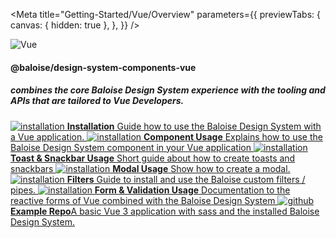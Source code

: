 
<Meta
  title="Getting-Started/Vue/Overview"
  parameters={{
    previewTabs: {
      canvas: { hidden: true },
    },
  }}
/>

<bal-doc-app id="#vue">
  <div className="columns py-4">
    <div className="column is-one-quarter is-flex is-justify-content-center">
      <img style={{ width: '128px' }} src={VueLogo} alt="Vue" />
    </div>
    <div className="column is-flex is-justify-content-center is-flex-direction-column">
      <h4 className="title is-size-4 mb-6">@baloise/design-system-components-vue</h4>
      <h5 className="subtitle is-size-5">
        combines the core Baloise Design System experience with the tooling and APIs that are tailored to Vue
        Developers.
      </h5>
    </div>
  </div>
</bal-doc-app>

<div className="link-list">
  <a className="link-item" href="?path=/docs/getting-started-vue-installation--page">
    <img src={IconInfo} alt="installation" />
    <span>
      <strong>Installation</strong>
      Guide how to use the Baloise Design System with a Vue application.
    </span>
  </a>
  <a className="link-item" href="?path=/docs/getting-started-vue-usage-of-components--page">
    <img src={VueLogo} alt="installation" />
    <span>
      <strong>Component Usage</strong>
      Explains how to use the Baloise Design System component in your Vue application
    </span>
  </a>
  <a className="link-item" href="?path=/docs/getting-started-vue-usage-of-toast-snackbar--page">
    <img src={VueLogo} alt="installation" />
    <span>
      <strong>Toast & Snackbar Usage</strong>
      Short guide about how to create toasts and snackbars
    </span>
  </a>
  <a className="link-item" href="?path=/docs/getting-started-vue-usage-of-modal--page">
    <img src={VueLogo} alt="installation" />
    <span>
      <strong>Modal Usage</strong>
      Show how to create a modal.
    </span>
  </a>
  <a className="link-item" href="?path=/docs/getting-started-vue-usage-of-filters--page">
    <img src={VueLogo} alt="installation" />
    <span>
      <strong>Filters</strong>
      Guide to install and use the Baloise custom filters / pipes.
    </span>
  </a>
  <a className="link-item" href="?path=/docs/getting-started-vue-usage-of-form-validation--page">
    <img src={VueLogo} alt="installation" />
    <span>
      <strong>Form & Validation Usage</strong>
      Documentation to the reactive forms of Vue combined with the Baloise Design System
    </span>
  </a>
  <a className="link-item" href="https://github.com/baloise/design-system-examples/tree/main/vue" target="_blank">
    <img src={GithubLogo} alt="github" />
    <span>
      <strong>Example Repo</strong>A basic Vue 3 application with sass and the installed Baloise Design System.
    </span>
  </a>
</div>

<bal-doc-github link="/stories/getting-started/vue/00-overview.stories.mdx"></bal-doc-github>
